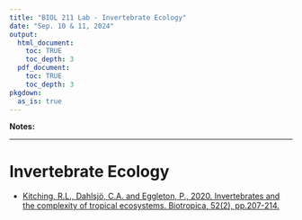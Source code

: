 ```yaml
---
title: "BIOL 211 Lab - Invertebrate Ecology"
date: "Sep. 10 & 11, 2024"
output: 
  html_document:
    toc: TRUE
    toc_depth: 3
  pdf_document:
    toc: TRUE
    toc_depth: 3
pkgdown:
  as_is: true
---
```


**Notes:**


***

# Invertebrate Ecology

* [Kitching, R.L., Dahlsjö, C.A. and Eggleton, P., 2020. Invertebrates and the complexity of tropical ecosystems. Biotropica, 52(2), pp.207-214.](sheets/sci_articles/Kitching_et_al_2020.pdf)

